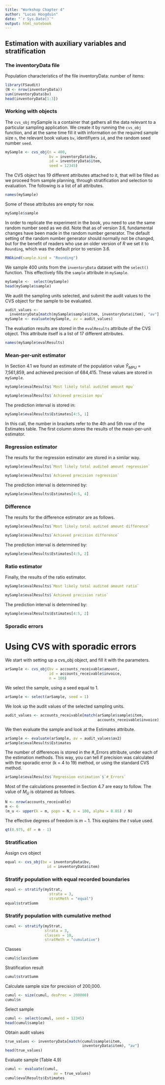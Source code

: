 ```yaml
---
title: "Workshop Chapter 4"
author: "Lucas Hoogduin"
date: "`r Sys.Date()`"
output: html_notebook
---
```


## Estimation with auxiliary variables and stratification

### The inventoryData file

Population characteristics of the file inventoryData: number of items:

```r
library(FSaudit)
(N <- nrow(inventoryData))
sum(inventoryData$bv)
head(inventoryData[1:3])
```

### Working with objects

The `cvs_obj` mySample is a container that gathers all the data relevant to a particular sampling application. We create it by running the `cvs_obj` function, and at the same time fill it with information on the required sample size `n`, the relevant book values `bv`, identifiyers `id`, and the random seed number `seed`.

```r
mySample <- cvs_obj(n = 400,
                    bv = inventoryData$bv,
                    id = inventoryData$item,
                    seed = 12345)
```

The CVS object has 19 different attributes attached to it, that will be filled as we proceed from sample planning, through stratification and selection to evaluation. The following is a list of all attributes.

```r
names(mySample)
```

Some of these attributes are empty for now.

```r
mySample$sample
```


In order to replicate the experiment in the book, you need to use the same random number seed as we did. Note that as of version 3.6, fundamental changes have been made in the random number generator. The default setting of the random number generator should normally not be changed, but for the benefit of readers who use an older version of *R* we set it to `Rounding`, which was the default prior to version 3.6.

```r
RNGkind(sample.kind = "Rounding")
```

We sample 400 units from the `inventoryData` dataset with the `select()` function. This effectively fills the `sample` attribute in `mySample`.

```r
mySample <-  select(mySample)
head(mySample$sample)
```

We audit the sampling units selected, and submit the audit values to the CVS object for the sample to be evaluated.

```r
audit_values <-
  inventoryData[match(mySample$sample$item, inventoryData$item), "av"]
mySample <- evaluate(mySample, av = audit_values)
```

The evaluation results are stored in the `evalResults` attribute of the CVS object. This attribute itself is a list of 17 different attributes.

```r
names(mySample$evalResults)
```

### Mean-per-unit estimator

In Section 4.1 we found an estimate of the population value $\hat{Y}_{MPU}$ = 7,561,859, and achieved precision of 684,415. These values are stored in `mySample`.

```r
mySample$evalResults$`Most likely total audited amount mpu`
```
```r
mySample$evalResults$`Achieved precision mpu`
```

The prediction interval is stored in:

```r
mySample$evalResults$Estimates[4:5, 1]
```

In this call, the number in brackets refer to the 4th and 5th row of the Estimates table. The first column stores the results of the mean-per-unit estimator.


### Regression estimator

The results for the regression estimator are stored in a similar way.

```r
mySample$evalResults$`Most likely total audited amount regression`
```
```r
mySample$evalResults$`Achieved precision regression`
```

The prediction interval is determined by:

```r
mySample$evalResults$Estimates[4:5, 4]
```

### Difference

The results for the difference estimator are as follows.

```r
mySample$evalResults$`Most likely total audited amount difference`
```

```r
mySample$evalResults$`Achieved precision difference`
```

The prediction interval is determined by:

```r
mySample$evalResults$Estimates[4:5, 2]
```

### Ratio estimator

Finally, the results of the ratio estimator.

```r
mySample$evalResults$`Most likely total audited amount ratio`
```

```r
mySample$evalResults$`Achieved precision ratio`
```

The prediction interval is determined by:

```r
mySample$evalResults$Estimates[4:5, 2]
```

### Sporadic errors

# Using CVS with sporadic errors

We start with setting up a cvs_obj object, and fill it with the parameters.

```r
arSample <- cvs_obj(bv = accounts_receivable$amount,
                    id = accounts_receivable$invoice,
                    n = 100)
```

We select the sample, using a seed equal to 1.

```r
arSample <- select(arSample, seed = 1)
```

We look up the audit values of the selected sampling units.

```r
audit_values <- accounts_receivable[match(arSample$sample$item,
                                          accounts_receivable$invoice), "av2"]
```

We then evaluate the sample and look at the Estimates attribute.

```r
arSample <- evaluate(arSample, av = audit_values$av2)
arSample$evalResults$Estimates
```

The number of differences is stored in the #_Errors attribute, under each of the estimation methods. This way, you can tell if precision was calculated with the sporadic error (k = 4 to 19) method, or using the standard CVS method.

```r
arSample$evalResults$`Regression estimation`$`#_Errors`
```

Most of the calculations presented in Section 4.7 are easy to follow. The value of $M_U$ is obtained as follows.

```r
N <- nrow(accounts_receivable)
m <- 6
(m_u <- upper(k = m, popn = N, n = 100, alpha = 0.05) / N)
```
The effective degrees of freedom is $m - 1$. This explains the $t$ value used.

```r
qt(0.975, df = m - 1)
```

### Stratification

Assign cvs object

```r
equal <- cvs_obj(bv = inventoryData$bv,
                   id = inventoryData$item)
```

### Stratify population with equal recorded boundaries

```r
equal <- stratify(myStrat, 
                    strata = 3,
                    stratMeth = "equal")
equal$stratSumm
```

### Stratify population with cumulative method

```r
cumul <- stratify(myStrat,
                  strata = 3,
                  classes = 10,
                  stratMeth = "cumulative")
```

Classes

```r
cumul$classSumm
```

Stratification result

```r
cumul$stratSumm
```

Calculate sample size for precision of 200,000.

```r
cumul <- size(cumul, desPrec = 200000)
cumul$n
```

Select sample

```r
cumul <- select(cumul, seed = 12345)
head(cumul$sample)
```

Obtain audit values

```r
true_values <- inventoryData[match(cumul$sample$item,
                                   inventoryData$item), "av"]
head(true_values)
```

Evaluate sample (Table 4.9)

```r
cumul <- evaluate(cumul,
                      av = true_values)
cumul$evalResults$Estimates
```
